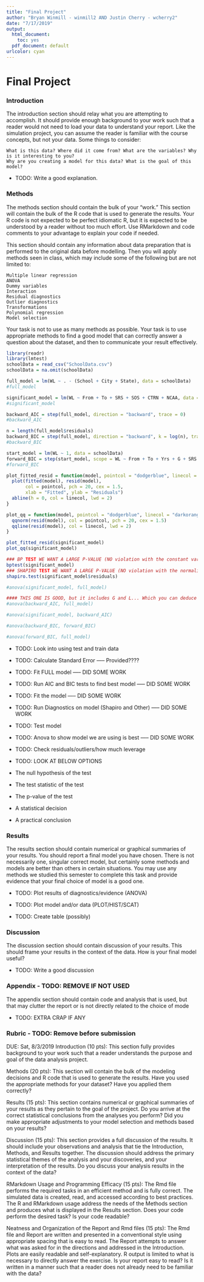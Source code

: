 ---
title: "Final Project"
author: "Bryan Winmill - winmill2 AND Justin Cherry - wcherry2"
date: "7/17/2019"
output:
  html_document: 
    toc: yes
  pdf_document: default
urlcolor: cyan
---

# Final Project


### Introduction
The introduction section should relay what you are attempting to accomplish. It should provide enough background to your work such that a reader would not need to load your data to understand your report. Like the simulation project, you can assume the reader is familiar with the course concepts, but not your data. Some things to consider:

    What is this data? Where did it come from? What are the variables? Why is it interesting to you?
    Why are you creating a model for this data? What is the goal of this model?
    
- TODO: Write a good explanation.

### Methods

The methods section should contain the bulk of your “work.” This section will contain the bulk of the R code that is used to generate the results. Your R code is not expected to be perfect idiomatic R, but it is expected to be understood by a reader without too much effort. Use RMarkdown and code comments to your advantage to explain your code if needed.

This section should contain any information about data preparation that is performed to the original data before modelling. Then you will apply methods seen in class, which may include some of the following but are not limited to:

    Multiple linear regression
    ANOVA
    Dummy variables
    Interaction
    Residual diagnostics
    Outlier diagnostics
    Transformations
    Polynomial regression
    Model selection

Your task is not to use as many methods as possible. Your task is to use appropriate methods to find a good model that can correctly answer a question about the dataset, and then to communicate your result effectively.

```{r message=FALSE}
library(readr)
library(lmtest)
schoolData = read_csv("SchoolData.csv")
schoolData = na.omit(schoolData)

full_model = lm(WL ~ . - (School + City + State), data = schoolData)
#full_model

significant_model = lm(WL ~ From + To + SRS + SOS + CTRN + NCAA, data = schoolData)
#significant_model

backward_AIC = step(full_model, direction = "backward", trace = 0)
#backward_AIC

n = length(full_model$residuals)
backward_BIC = step(full_model, direction = "backward", k = log(n), trace = 0)
#backward_BIC

start_model = lm(WL ~ 1, data = schoolData)
forward_BIC = step(start_model, scope = WL ~ From + To + Yrs + G + SRS + SOS + AP + CREG + CTRN + NCAA + FF + NC, direction = "forward", trace = 0)
#forward_BIC

```


```{r message=FALSE}
plot_fitted_resid = function(model, pointcol = "dodgerblue", linecol = "darkorange") {
  plot(fitted(model), resid(model), 
       col = pointcol, pch = 20, cex = 1.5,
       xlab = "Fitted", ylab = "Residuals")
  abline(h = 0, col = linecol, lwd = 2)
}

plot_qq = function(model, pointcol = "dodgerblue", linecol = "darkorange") {
  qqnorm(resid(model), col = pointcol, pch = 20, cex = 1.5)
  qqline(resid(model), col = linecol, lwd = 2)
}
```


```{r message=FALSE}
plot_fitted_resid(significant_model)
plot_qq(significant_model)

### BP TEST WE WANT A LARGE P-VALUE (NO violation with the constant variance assumption)
bptest(significant_model)
### SHAPIRO TEST WE WANT A LARGE P-VALUE (NO violation with the normality assumption)
shapiro.test(significant_model$residuals)

```


```{r message=FALSE}
#anova(significant_model, full_model)

#### THIS ONE IS GOOD, but it includes G and L... Which you can deduce Win/Loss ratio from it.
#anova(backward_AIC, full_model)

#anova(significant_model, backward_AIC)

#anova(backward_BIC, forward_BIC)

#anova(forward_BIC, full_model)
```


- TODO: Look into using test and train data

- TODO: Calculate Standard Error ----- Provided????

- TODO: Fit FULL model ----- DID SOME WORK

- TODO: Run AIC and BIC tests to find best model ----- DID SOME WORK

- TODO: Fit the model ----- DID SOME WORK

- TODO: Run Diagnostics on model (Shapiro and Other) ----- DID SOME WORK

- TODO: Test model

- TODO: Anova to show model we are using is best ----- DID SOME WORK

- TODO: Check residuals/outliers/how much leverage

- TODO: LOOK AT BELOW OPTIONS
- The null hypothesis of the test
- The test statistic of the test
- The p-value of the test
- A statistical decision
- A practical conclusion

### Results
The results section should contain numerical or graphical summaries of your results. You should report a final model you have chosen. There is not necessarily one, singular correct model, but certainly some methods and models are better than others in certain situations. You may use any methods we studied this semester to complete this task and provide evidence that your final choice of model is a good one.


- TODO: Plot results of diagnostics/evidence (ANOVA)

- TODO: Plot model and/or data (PLOT/HIST/SCAT)

- TODO: Create table (possibly)

### Discussion
The discussion section should contain discussion of your results. This should frame your results in the context of the data. How is your final model useful?

- TODO: Write a good discussion

### Appendix - TODO: REMOVE IF NOT USED
The appendix section should contain code and analysis that is used, but that may clutter the report or is not directly related to the choice of mode

- TODO: EXTRA CRAP IF ANY



### Rubric - TODO: Remove before submission

DUE: Sat, 8/3/2019
Introduction (10 pts): This section fully provides background to your work such that a reader understands the purpose and goal of the data analysis project.

Methods (20 pts): This section will contain the bulk of the modeling decisions and R code that is used to generate the results. Have you used the appropriate methods for your dataset? Have you applied them correctly?

Results (15 pts): This section contains numerical or graphical summaries of your results as they pertain to the goal of the project. Do you arrive at the correct statistical conclusions from the analyses you perform? Did you make appropriate adjustments to your model selection and methods based on your results?

Discussion (15 pts): This section provides a full discussion of the results. It should include your observations and analysis that tie the Introduction, Methods, and Results together. The discussion should address the primary statistical themes of the analysis and your discoveries, and your interpretation of the results. Do you discuss your analysis results in the context of the data?

RMarkdown Usage and Programming Efficacy (15 pts): The Rmd file performs the required tasks in an efficient method and is fully correct. The simulated data is created, read, and accessed according to best practices. The R and RMarkdown usage address the needs of the Methods section and produces what is displayed in the Results section. Does your code perform the desired task? Is your code readable?

Neatness and Organization of the Report and Rmd files (15 pts): The Rmd file and Report are written and presented in a conventional style using appropriate spacing that is easy to read. The Report attempts to answer what was asked for in the directions and addressed in the Introduction. Plots are easily readable and self-explanatory. R output is limited to what is necessary to directly answer the exercise. Is your report easy to read? Is it written in a manner such that a reader does not already need to be familiar with the data?

